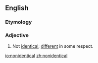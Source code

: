 ==English==

===Etymology===
{{prefix|non|identical}}

===Adjective===
{{en-adj|-}}
# Not [[identical]]; [[different]] in some respect.

[[io:nonidentical]]
[[zh:nonidentical]]